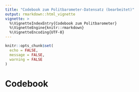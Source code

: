 ```yaml
---
title: "Codebook zum Politbarometer-Datensatz (bearbeitet)"
output: rmarkdown::html_vignette
vignette: >
  %\VignetteIndexEntry{Codebook zum Politbarometer}
  %\VignetteEngine{knitr::rmarkdown}
  %\VignetteEncoding{UTF-8}
---
```


```r
knitr::opts_chunk$set(
  echo = FALSE,
  message = FALSE,
  warning = FALSE
)
```

# Codebook
